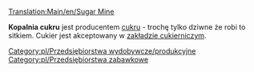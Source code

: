 [[Translation:Main/en/Sugar Mine]]{{en/-}}
{{en/Industries|image=SugarMine.png
|name=Kopalnia cukru
|climates=[[Main/en/Klimat/Pl#Zabawkowy]]
|accepts=Nic
|produces=[[Main/pl/Cukier|Cukier]]
}}

'''Kopalnia cukru''' jest producentem [[Main/pl/Cukier|cukru]] - trochę tylko dziwne że robi to sitkiem. Cukier jest akceptowany w [[Main/pl/Zakład cukierniczy|zakładzie cukierniczym]].

{{pl/Navbox Industries}}

[[Category:pl/Przedsiębiorstwa wydobywcze/produkcyjne]]
[[Category:pl/Przedsiębiorstwa zabawkowe]]